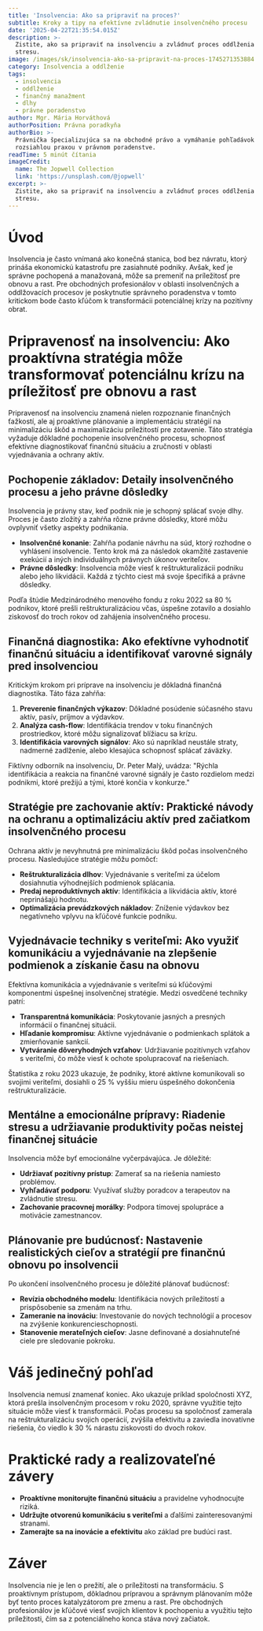 ```yaml
---
title: 'Insolvencia: Ako sa pripraviť na proces?'
subtitle: Kroky a tipy na efektívne zvládnutie insolvenčného procesu
date: '2025-04-22T21:35:54.015Z'
description: >-
  Zistite, ako sa pripraviť na insolvenciu a zvládnuť proces oddlženia bez
  stresu.
image: /images/sk/insolvencia-ako-sa-pripravit-na-proces-1745271353884.jpg
category: Insolvencia a oddlženie
tags:
  - insolvencia
  - oddlženie
  - finančný manažment
  - dlhy
  - právne poradenstvo
author: Mgr. Mária Horváthová
authorPosition: Právna poradkyňa
authorBio: >-
  Právnička špecializujúca sa na obchodné právo a vymáhanie pohľadávok s
  rozsiahlou praxou v právnom poradenstve.
readTime: 5 minút čítania
imageCredit:
  name: The Jopwell Collection
  link: 'https://unsplash.com/@jopwell'
excerpt: >-
  Zistite, ako sa pripraviť na insolvenciu a zvládnuť proces oddlženia bez
  stresu.
---
```

# Úvod

Insolvencia je často vnímaná ako konečná stanica, bod bez návratu, ktorý prináša ekonomickú katastrofu pre zasiahnuté podniky. Avšak, keď je správne pochopená a manažovaná, môže sa premeniť na príležitosť pre obnovu a rast. Pre obchodných profesionálov v oblasti insolvenčných a oddlžovacích procesov je poskytnutie správneho poradenstva v tomto kritickom bode často kľúčom k transformácii potenciálnej krízy na pozitívny obrat.

# Pripravenosť na insolvenciu: Ako proaktívna stratégia môže transformovať potenciálnu krízu na príležitosť pre obnovu a rast

Pripravenosť na insolvenciu znamená nielen rozpoznanie finančných ťažkostí, ale aj proaktívne plánovanie a implementáciu stratégií na minimalizáciu škôd a maximalizáciu príležitostí pre zotavenie. Táto stratégia vyžaduje dôkladné pochopenie insolvenčného procesu, schopnosť efektívne diagnostikovať finančnú situáciu a zručnosti v oblasti vyjednávania a ochrany aktív.

## Pochopenie základov: Detaily insolvenčného procesu a jeho právne dôsledky

Insolvencia je právny stav, keď podnik nie je schopný splácať svoje dlhy. Proces je často zložitý a zahŕňa rôzne právne dôsledky, ktoré môžu ovplyvniť všetky aspekty podnikania.

- **Insolvenčné konanie**: Zahŕňa podanie návrhu na súd, ktorý rozhodne o vyhlásení insolvencie. Tento krok má za následok okamžité zastavenie exekúcií a iných individuálnych právnych úkonov veriteľov.
- **Právne dôsledky**: Insolvencia môže viesť k reštrukturalizácii podniku alebo jeho likvidácii. Každá z týchto ciest má svoje špecifiká a právne dôsledky.

Podľa štúdie Medzinárodného menového fondu z roku 2022 sa 80 % podnikov, ktoré prešli reštrukturalizáciou včas, úspešne zotavilo a dosiahlo ziskovosť do troch rokov od zahájenia insolvenčného procesu.

## Finančná diagnostika: Ako efektívne vyhodnotiť finančnú situáciu a identifikovať varovné signály pred insolvenciou

Kritickým krokom pri príprave na insolvenciu je dôkladná finančná diagnostika. Táto fáza zahŕňa:

1. **Preverenie finančných výkazov**: Dôkladné posúdenie súčasného stavu aktív, pasív, príjmov a výdavkov.
2. **Analýza cash-flow**: Identifikácia trendov v toku finančných prostriedkov, ktoré môžu signalizovať blížiacu sa krízu.
3. **Identifikácia varovných signálov**: Ako sú napríklad neustále straty, nadmerné zadlženie, alebo klesajúca schopnosť splácať záväzky.

Fiktívny odborník na insolvenciu, Dr. Peter Malý, uvádza: "Rýchla identifikácia a reakcia na finančné varovné signály je často rozdielom medzi podnikmi, ktoré prežijú a tými, ktoré končia v konkurze."

## Stratégie pre zachovanie aktív: Praktické návody na ochranu a optimalizáciu aktív pred začiatkom insolvenčného procesu

Ochrana aktív je nevyhnutná pre minimalizáciu škôd počas insolvenčného procesu. Nasledujúce stratégie môžu pomôcť:

- **Reštrukturalizácia dlhov**: Vyjednávanie s veriteľmi za účelom dosiahnutia výhodnejších podmienok splácania.
- **Predaj neproduktívnych aktív**: Identifikácia a likvidácia aktív, ktoré neprinášajú hodnotu.
- **Optimalizácia prevádzkových nákladov**: Zníženie výdavkov bez negatívneho vplyvu na kľúčové funkcie podniku.

## Vyjednávacie techniky s veriteľmi: Ako využiť komunikáciu a vyjednávanie na zlepšenie podmienok a získanie času na obnovu

Efektívna komunikácia a vyjednávanie s veriteľmi sú kľúčovými komponentmi úspešnej insolvenčnej stratégie. Medzi osvedčené techniky patrí:

- **Transparentná komunikácia**: Poskytovanie jasných a presných informácií o finančnej situácii.
- **Hľadanie kompromisu**: Aktívne vyjednávanie o podmienkach splátok a zmierňovanie sankcií.
- **Vytváranie dôveryhodných vzťahov**: Udržiavanie pozitívnych vzťahov s veriteľmi, čo môže viesť k ochote spolupracovať na riešeniach.

Štatistika z roku 2023 ukazuje, že podniky, ktoré aktívne komunikovali so svojimi veriteľmi, dosiahli o 25 % vyššiu mieru úspešného dokončenia reštrukturalizácie.

## Mentálne a emocionálne prípravy: Riadenie stresu a udržiavanie produktivity počas neistej finančnej situácie

Insolvencia môže byť emocionálne vyčerpávajúca. Je dôležité:

- **Udržiavať pozitívny prístup**: Zamerať sa na riešenia namiesto problémov.
- **Vyhľadávať podporu**: Využívať služby poradcov a terapeutov na zvládnutie stresu.
- **Zachovanie pracovnej morálky**: Podpora tímovej spolupráce a motivácie zamestnancov.

## Plánovanie pre budúcnosť: Nastavenie realistických cieľov a stratégií pre finančnú obnovu po insolvencii

Po ukončení insolvenčného procesu je dôležité plánovať budúcnosť:

- **Revízia obchodného modelu**: Identifikácia nových príležitostí a prispôsobenie sa zmenám na trhu.
- **Zameranie na inováciu**: Investovanie do nových technológií a procesov na zvýšenie konkurencieschopnosti.
- **Stanovenie merateľných cieľov**: Jasne definované a dosiahnuteľné ciele pre sledovanie pokroku.

# Váš jedinečný pohľad

Insolvencia nemusí znamenať koniec. Ako ukazuje príklad spoločnosti XYZ, ktorá prešla insolvenčným procesom v roku 2020, správne využitie tejto situácie môže viesť k transformácii. Počas procesu sa spoločnosť zamerala na reštrukturalizáciu svojich operácií, zvýšila efektivitu a zaviedla inovatívne riešenia, čo viedlo k 30 % nárastu ziskovosti do dvoch rokov.

# Praktické rady a realizovateľné závery

- **Proaktívne monitorujte finančnú situáciu** a pravidelne vyhodnocujte riziká.
- **Udržujte otvorenú komunikáciu s veriteľmi** a ďalšími zainteresovanými stranami.
- **Zamerajte sa na inovácie a efektivitu** ako základ pre budúci rast.

# Záver

Insolvencia nie je len o prežití, ale o príležitosti na transformáciu. S proaktívnym prístupom, dôkladnou prípravou a správnym plánovaním môže byť tento proces katalyzátorom pre zmenu a rast. Pre obchodných profesionálov je kľúčové viesť svojich klientov k pochopeniu a využitiu tejto príležitosti, čím sa z potenciálneho konca stáva nový začiatok.
